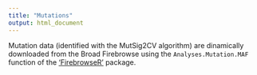 ```yaml
---
title: "Mutations"
output: html_document
---
```


Mutation data (identified with the MutSig2CV algorithm) are dinamically downloaded from the Broad Firebrowse using the `Analyses.Mutation.MAF` function of the [‘FirebrowseR’](https://github.com/mariodeng/FirebrowseR) package.     
